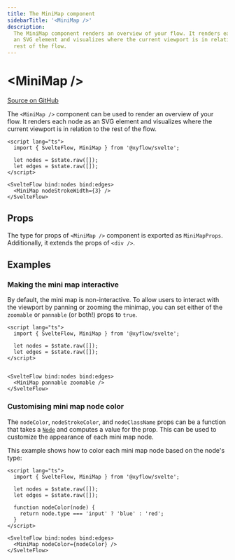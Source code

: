 ```yaml
---
title: The MiniMap component
sidebarTitle: '<MiniMap />'
description:
  The MiniMap component renders an overview of your flow. It renders each node as
  an SVG element and visualizes where the current viewport is in relation to the
  rest of the flow.
---
```


# &lt;MiniMap />

[Source on GitHub](https://github.com/xyflow/xyflow/blob/main/packages/svelte/src/lib/plugins/Minimap/Minimap.svelte)

The `<MiniMap />` component can be used to render an overview of your flow. It
renders each node as an SVG element and visualizes where the current viewport is
in relation to the rest of the flow.

```svelte
<script lang="ts">
  import { SvelteFlow, MiniMap } from '@xyflow/svelte';

  let nodes = $state.raw([]);
  let edges = $state.raw([]);
</script>

<SvelteFlow bind:nodes bind:edges>
  <MiniMap nodeStrokeWidth={3} />
</SvelteFlow>
```

## Props

The type for props of `<MiniMap />` component is exported as `MiniMapProps`. Additionally, it extends the props of `<div />`.

<APIDocs componentName="MiniMap" groupKeys="HTMLAttributes<HTMLDivElement>" />

## Examples

### Making the mini map interactive

By default, the mini map is non-interactive. To allow users to interact with the
viewport by panning or zooming the minimap, you can set either of the `zoomable`
or `pannable` (or both!) props to `true`.

```svelte
<script lang="ts">
  import { SvelteFlow, MiniMap } from '@xyflow/svelte';

  let nodes = $state.raw([]);
  let edges = $state.raw([]);
</script>


<SvelteFlow bind:nodes bind:edges>
  <MiniMap pannable zoomable />
</SvelteFlow>
```

### Customising mini map node color

The `nodeColor`, `nodeStrokeColor`, and `nodeClassName` props can be a function
that takes a [`Node`](/api-reference/types/node) and computes a value for the prop. This can
be used to customize the appearance of each mini map node.

This example shows how to color each mini map node based on the node's type:

```svelte
<script lang="ts">
  import { SvelteFlow, MiniMap } from '@xyflow/svelte';

  let nodes = $state.raw([]);
  let edges = $state.raw([]);

  function nodeColor(node) {
    return node.type === 'input' ? 'blue' : 'red';
  }
</script>

<SvelteFlow bind:nodes bind:edges>
  <MiniMap nodeColor={nodeColor} />
</SvelteFlow>
```
